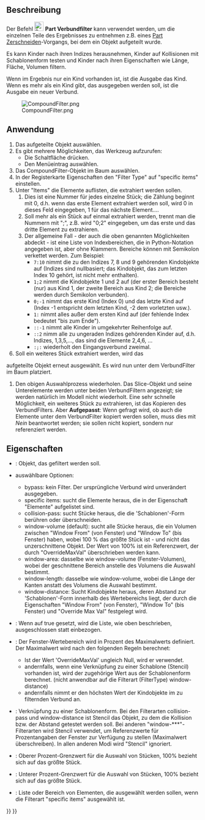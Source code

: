 <languages/>
{{Docnav/de
|[[Part_ExplodeCompound/de|VerbundSprengen]]
|[[Part_Boolean/de|BoolescheOperationen]]
|[[Part_Workbench/de|Part]]
|IconL=Part_ExplodeCompound.svg
|IconR=Part_Boolean.svg
|IconC=Workbench_Part.svg
}}

{{GuiCommand/de
|Name=Part Compound‏‎Filter
|Name/de=Part VerbundFiltern
|MenuLocation=Formteil → Verbund → Verbundfilter
|Workbenches=[[Part_Workbench/de|Part]]
|Version=0.17
}}

<span id="Description"></span>
==Beschreibung==

Der Befehl [[Image:Part_CompoundFilter.svg|24px]] '''Part Verbundfilter''' kann verwendet werden, um die einzelnen Teile des Ergebnisses zu entnehmen z.B. eines [[Part Slice/de|Part Zerschneiden]]-Vorgangs, bei dem ein Objekt aufgeteilt wurde.

Es kann Kinder nach ihren Indizes herausnehmen, Kinder auf Kollisionen mit Schablonenform testen und Kinder nach ihren Eigenschaften wie Länge, Fläche, Volumen filtern.

Wenn im Ergebnis nur ein Kind vorhanden ist, ist die Ausgabe das Kind. Wenn es mehr als ein Kind gibt, das ausgegeben werden soll, ist die Ausgabe ein neuer Verbund.

[[File:CompoundFilter.png]]

<span id="Usage"></span>
==Anwendung==

# Das aufgeteilte Objekt auswählen.
# Es gibt mehrere Möglichkeiten, das Werkzeug aufzurufen:
#* Die Schaltfläche {{Button|[[Image:Part_CompoundFilter.svg|16px]] [[Part_CompoundFilter/de|Verbundfilter]]}} drücken.
#* Den Menüeintrag {{MenuCommand|Part → Verbund → [[Image:Part_CompoundFilter.svg|16px]] Verbundfilter}} auswählen.
# Das CompoundFilter-Objekt im Baum auswählen.
# In der Registerkarte Eigenschaften den "Filter Type" auf "specific items" einstellen.
# Unter "Items" die Elemente auflisten, die extrahiert werden sollen.
## Dies ist eine Nummer für jedes einzelne Stück; die Zählung beginnt mit 0, d.h. wenn das erste Element extrahiert werden soll, wird 0 in dieses Feld eingegeben, 1 für das nächste Element....
## Soll mehr als ein Stück auf einmal extrahiert werden, trennt man die Nummern mit ";", z.B. wird "0;2" eingegeben, um das erste und das dritte Element zu extrahieren.
## Der allgemeine Fall - der auch die oben genannten Möglichkeiten abdeckt - ist eine Liste von Indexbereichen, die in Python-Notation angegeben ist, aber ohne Klammern. Bereiche können mit Semikolon verkettet werden. Zum Beispiel:
##* <tt>7:10</tt> nimmt die zu den Indizes 7, 8 und 9 gehörenden Kindobjekte auf (Indizes sind nullbasiert; das Kindobjekt, das zum letzten Index 10 gehört, ist nicht mehr enthalten).
##* <tt>1;2 </tt> nimmt die Kindobjekte 1 und 2 auf (der erster Bereich besteht (nur) aus Kind 1, der zweite Bereich aus Kind 2; die Bereiche werden durch Semikolon verbunden).
##* <tt>0;-1</tt> nimmt das erste Kind (Index 0) und das letzte Kind auf (Index -1 entspricht dem letzten Kind, -2 dem vorletzten usw.).
##* <tt>1: </tt> nimmt alles außer dem ersten Kind auf (der fehlende Index bedeutet "bis zum Ende").
##* <tt>::-1</tt> nimmt alle Kinder in umgekehrter Reihenfolge auf.
##* <tt>::2 </tt> nimm alle zu ungeraden Indizes gehörenden Kinder auf, d.h. Indizes, 1,3,5,..., das sind die Elemente 2,4,6, ...
##* <tt>:;: </tt> wiederholt den Eingangsverbund zweimal.
# Soll ein weiteres Stück extrahiert werden, wird das 
aufgeteilte Objekt erneut ausgewählt. Es wird nun unter dem VerbundFilter im Baum platziert.
# Den obigen Auswahlprozess wiederholen. Das Slice-Objekt und seine Unterelemente werden unter beiden VerbundFiltern angezeigt; sie werden natürlich im Modell nicht wiederholt. Eine sehr schnelle Möglichkeit, ein weiteres Stück zu extrahieren, ist das Kopieren des VerbundFilters. Aber '''Aufgepasst''': Wenn gefragt wird, ob auch die Elemente unter dem VerbundFilter kopiert werden sollen, muss dies mit ''Nein'' beantwortet werden; sie sollen nicht kopiert, sondern nur referenziert werden.

<span id="Properties"></span>
==Eigenschaften==

* {{PropertyData|Base}}: Objekt, das gefiltert werden soll.
* {{PropertyData|Filter Type}} auswählbare Optionen:
** bypass: kein Filter. Der ursprüngliche Verbund wird unverändert ausgegeben.
** specific items: sucht die Elemente heraus, die in der Eigenschaft "Elemente" aufgelistet sind.
** collision-pass: sucht Stücke heraus, die die 'Schablonen'-Form berühren oder überschneiden.
** window-volume (default): sucht alle Stücke heraus, die ein Volumen zwischen "Window From" (von Fenster) und "Window To" (bis Fenster) haben, wobei 100 % das größte Stück ist - und nicht das unzerschnittene Objekt.  Der Wert von 100% ist ein Referenzwert, der durch "OverrideMaxVal" überschrieben werden kann.
** window-area: dasselbe wie window-volume (Fenster-Volumen), wobei der geschnittene Bereich anstelle des Volumens die Auswahl bestimmt.
** window-length: dasselbe wie window-volume, wobei die Länge der Kanten anstatt des Volumens die Auswahl bestimmt.
** window-distance: Sucht Kindobjekte heraus, deren Abstand zur 'Schablonen'-Form innerhalb des Wertebereichs liegt, der durch die Eigenschaften "Window From" (von Fenster), "Window To" (bis Fenster) und "Override Max Val" festgelegt wird.
* {{PropertyData|Invert}}: Wenn auf true gesetzt, wird die Liste, wie oben beschrieben, ausgeschlossen statt einbezogen.
* {{PropertyData|Override Max Val}}: Der Fenster-Wertebereich wird in Prozent des Maximalwerts definiert. Der Maximalwert wird nach den folgenden Regeln berechnet:
** Ist der Wert 'OverrideMaxVal' ungleich Null, wird er verwendet.
** andernfalls, wenn eine Verknüpfung zu einer Schablone (Stencil) vorhanden ist, wird der zugehörige Wert aus der Schablonenform berechnet. (nicht anwendbar auf die Filterart (FilterType) window-distance)
** andernfalls nimmt er den höchsten Wert der Kindobjekte im zu filternden Verbund an.
* {{PropertyData|Stencil}}: Verknüpfung zu einer Schablonenform. Bei den Filterarten collision-pass und window-distance ist Stencil das Objekt, zu dem die Kollision bzw. der Abstand getestet werden soll. Bei anderen "window-***"-Filterarten wird Stencil verwendet, um Referenzwerte für Prozentangaben der Fenster zur Verfügung zu stellen (Maximalwert überschreiben). In allen anderen Modi wird "Stencil" ignoriert.
* {{PropertyData|Window From}}: Oberer Prozent-Grenzwert für die Auswahl von Stücken, 100% bezieht sich auf das größte Stück.
* {{PropertyData|Window To}}: Unterer Prozent-Grenzwert für die Auswahl von Stücken, 100% bezieht sich auf das größte Stück.
* {{PropertyData|items}}: Liste oder Bereich von Elementen, die ausgewählt werden sollen, wenn die Filterart "specific items" ausgewählt ist.



{{Docnav/de
|[[Part_ExplodeCompound/de|VerbundSprengen]]
|[[Part_Boolean/de|BoolescheOperationen]]
|[[Part_Workbench/de|Part]]
|IconL=Part_ExplodeCompound.svg
|IconR=Part_Boolean.svg
|IconC=Workbench_Part.svg
}}

{{Part Tools navi{{#translation:}}}}
{{Userdocnavi{{#translation:}}}}
{{clear}}